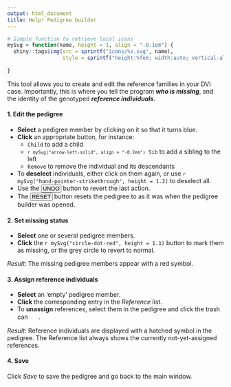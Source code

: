 ```yaml
---
output: html_document
title: Help! Pedigree builder
---
```


```r
# Simple function to retrieve local icons
mySvg = function(name, height = 1, align = "-0.1em") {
  shiny::tags$img(src = sprintf("icons/%s.svg", name),
                  style = sprintf("height:%fem; width:auto; vertical-align:%s;", height, align))
  
}
```

This tool allows you to create and edit the reference families in your DVI case. Importantly, this is where you tell the program ___who is missing___, and the identity of the genotyped ___reference individuals___.

#### 1. Edit the pedigree

* **Select** a pedigree member by clicking on it so that it turns blue.
* **Click** an appropriate button, for instance:
    - `Child` to add a child
    - <code>`r mySvg("arrow-left-solid", align = "-0.2em")`&thinsp;Sib</code> to add a sibling to the left
    - `Remove` to remove the individual and its descendants
* To **deselect** individuals, either click on them again, or use `r mySvg("hand-pointer-strikethrough", height = 1.2)` to deselect all.
* Use the <button type="button" class="btn btn-warning btn-sm" style="padding:0 2px;">UNDO</button> button to revert the last action.
* The <button type="button" class="btn btn-danger btn-sm" style="padding:0 2px;">RESET</button> button resets the pedigree to as it was when the pedigree builder was opened.

#### 2. Set missing status

* **Select** one or several pedigree members.
* **Click** the `r mySvg("circle-dot-red", height = 1.1)` button to mark them as missing, or the grey circle to revert to normal.

*Result:* The missing pedigree members appear with a red symbol.

#### 3. Assign reference individuals

* **Select** an 'empty' pedigree member.
* **Click** the corresponding entry in the *Reference* list.
* To **unassign** references, select them in the pedigree and click the trash can <img src="icons/trash-can-regular.svg" style="height:1.2em; width:auto; vertical-align:-0.1em"> .

*Result:* Reference individuals are displayed with a hatched symbol in the pedigree. 
The Reference list always shows the currently not-yet-assigned references.

#### 4. Save

Click *Save* to save the pedigree and go back to the main window.
